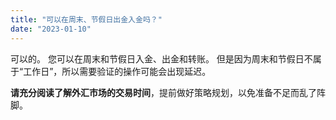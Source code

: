 ```yaml
---
title: "可以在周末、节假日出金入金吗？"
date: "2023-01-10"
---
```


<Ads></Ads> 

可以的。 您可以在周末和节假日入金、出金和转账。 但是因为周末和节假日不属于“工作日”，所以需要验证的操作可能会出现延迟。

**请充分阅读了解外汇市场的交易时间**，提前做好策略规划，以免准备不足而乱了阵脚。
